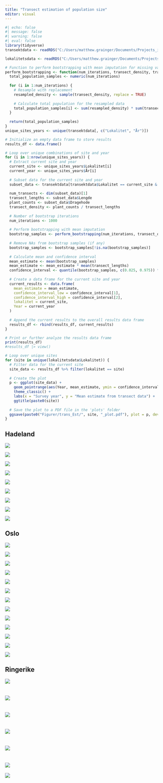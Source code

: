 ```yaml
---
title: "Transect estimation of population size"
editor: visual
---
```


```r
#| echo: false
#| message: false
#| warning: false
#| eval: false
library(tidyverse)
transektdata <- readRDS("C:/Users/matthew.grainger/Documents/Projects_in_development/Dragehode2023/data/transektdata.RDS")

lokalitetsdata <- readRDS("C:/Users/matthew.grainger/Documents/Projects_in_development/Dragehode2023/data/lokalitetsdata.RDS")

# Function to perform bootstrapping with mean imputation for missing values
perform_bootstrapping <- function(num_iterations, transect_density, transect_lengths) {
  total_population_samples <- numeric(num_iterations)
  
  for (i in 1:num_iterations) {
    # Resample with replacement
    resampled_density <- sample(transect_density, replace = TRUE)
    
    # Calculate total population for the resampled data
    total_population_samples[i] <- sum(resampled_density) * sum(transect_lengths) / length(transect_density)
  }
  
  return(total_population_samples)
}
unique_sites_years <- unique(transektdata[, c("Lokalitet", "År")])

# Initialize an empty data frame to store results
results_df <- data.frame()

# Loop over unique combinations of site and year
for (i in 1:nrow(unique_sites_years)) {
  # Extract current site and year
  current_site <- unique_sites_years$Lokalitet[i]
  current_year <- unique_sites_years$År[i]
  
  # Subset data for the current site and year
  subset_data <- transektdata[transektdata$Lokalitet == current_site & transektdata$År == current_year, ]
  
  num_transects <- dim(subset_data)[1]
  transect_lengths <- subset_data$Lengde
  plant_counts <- subset_data$Dragehode
  transect_density <- plant_counts / transect_lengths
  
  # Number of bootstrap iterations
  num_iterations <- 1000 
  
  # Perform bootstrapping with mean imputation
  bootstrap_samples <- perform_bootstrapping(num_iterations, transect_density, transect_lengths)
  
  # Remove NAs from bootstrap samples (if any)
  bootstrap_samples <- bootstrap_samples[!is.na(bootstrap_samples)]
  
  # Calculate mean and confidence interval
  mean_estimate <- mean(bootstrap_samples)
  mean_estimate <- mean_estimate * mean(transect_lengths)
  confidence_interval <- quantile(bootstrap_samples, c(0.025, 0.975)) * mean(transect_lengths)
  
  # Create a data frame for the current site and year
  current_results <- data.frame(
    mean_estimate = mean_estimate,
    confidence_interval_low = confidence_interval[1],
    confidence_interval_high = confidence_interval[2],
    lokalitet = current_site,
    Year = current_year
  )
  
  # Append the current results to the overall results data frame
  results_df <- rbind(results_df, current_results)
}

# Print or further analyze the results data frame
print(results_df)
#results_df |> view()

# Loop over unique sites
for (site in unique(lokalitetsdata$Lokalitet)) {
  # Filter data for the current site
  site_data <- results_df %>% filter(lokalitet == site)
  
  # Create the plot
  p <- ggplot(site_data) +
    geom_pointrange(aes(Year, mean_estimate, ymin = confidence_interval_low, ymax = confidence_interval_high), colour = "darkgreen") +
    theme_classic() +
    labs(x = "Survey year", y = "Mean estimate from transect data") +
    ggtitle(paste0(site))
  
  # Save the plot to a PDF file in the 'plots' folder
  ggsave(paste0("Figurer/trans_Est/", site, "_plot.pdf"), plot = p, device = "pdf", width = 10, height = 6)
}

```

## Hadeland

![](Figurer/trans_Est/Aslaksrud_plot.png)

![](Figurer/trans_Est/Falang_plot.png)

![](Figurer/trans_Est/Gjefsen_plot.png)

![](Figurer/trans_Est/Gran_plot.png)

![](Figurer/trans_Est/Gran%20sykehjem_plot.png)

![](Figurer/trans_Est/Grindaker_plot.png)

![](Figurer/trans_Est/Lyngstad%20Vestre_plot.png)

![](Figurer/trans_Est/Nedre%20Røykenvik_plot.png)

![](Figurer/trans_Est/Øvre%20Røykenvik_plot.png)

## Oslo

![](Figurer/trans_Est/Ekebergskråningen_plot.png)

![](Figurer/trans_Est/Heggholmen_plot.png)

![](Figurer/trans_Est/Horgen_plot.png)

![](Figurer/trans_Est/Hovedøya V_plot.png)

![](Figurer/trans_Est/Hovedøya_plot.png)

![](Figurer/trans_Est/Kalvøya_plot.png)

![](Figurer/trans_Est/Møllerenga_plot.png)

![](Figurer/trans_Est/Spireodden_plot.png)

![](Figurer/trans_Est/Storøykilen_plot.png)

![](Figurer/trans_Est/Svartorseter_plot.png)

![](Figurer/trans_Est/Telenor_plot.png)

![](Figurer/trans_Est/Vendelenga_plot.png)

![](Figurer/trans_Est/Viernbukta_plot.png)

## Ringerike

![](Figurer/trans_Est/Auren_plot.png)

# ![](Figurer/trans_Est/Buss-stopp_plot.png)

# ![](Figurer/trans_Est/Haugsbygd, vestvendt vegskråning_plot.png)

# 

![](Figurer/trans_Est/Hurumåsen_plot.png)

# ![](Figurer/trans_Est/Nordre Ultvet_plot.png)

# ![](Figurer/trans_Est/Ultvet SØ_plot.png)

![](Figurer/trans_Est/Åsaporten NØ_plot.png)

# 
